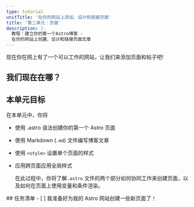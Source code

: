 ```yaml
---
type: tutorial
unitTitle: '在你的网站上添加、设计和链接页面'
title: '第二单元：页面'
description: |-
  教程：建立你的第一个Astro博客 -
  在你的网站上创建、设计和链接页面文章
---
```



现在你在网上有了一个可以工作的网站，让我们来添加页面和帖子吧!

## 我们现在在哪？

<StackblitzIntro tree="withastro/blog-tutorial-demo/tree/unit-2/start"/>

## 本单元目标

在本单元中，你将
- 使用 .astro 语法创建你的第一个 Astro 页面
- 使用 Markdown (`.md`) 文件编写博客文章
- 使用 `<style>` 设置单个页面的样式
- 应用跨页面应用全局样式

  在此过程中，你将了解`.astro` 文件的两个部分如何协同工作来创建页面，以及如何在页面上使用变量和条件渲染。

<Box icon="check-list">
## 任务清单

<Checklist>
- [ ] 我准备好为我的 Astro 网站创建一些新页面了！
</Checklist>
</Box>
